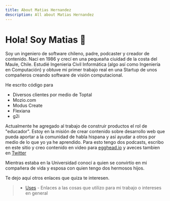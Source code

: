 ```yaml
---
title: About Matias Hernandez
description: All about Matias Hernandez
---
```


# Hola! Soy Matias 👋

Soy un ingeniero de software chileno, padre, podcaster y creador de contenido.
Naci en 1986 y crecí en una pequeaña ciuidad de la costa del Maule, Chile. Estudié Ingenieria Civil Informática (algo así como Ingeniería en Computación) y obtuve mi primer trabajo real en una Startup de unos compañeros creando software de visión computacional.

He escrito código para

- Diversos clientes por medio de Toptal
- Mozio.com
- Modus Create
- Flexiana
- g2i

Actualmente he agregado al trabajo de construir productos el rol de "educador". Estoy en la misión de crear contenido sobre desarrollo web que pueda aportar a la comunidad de habla hispana y así ayudar a otros por medio de lo que yo ya he aprendido. Para esto tengo dos podcasts, escribo en este sitio y creo contenido en video para [egghead.io](http://egghead.io/instructors/matias-francisco-hernandez-arellano)
y aveces tambien en [Twitter](https://twitter.com/matiasfha)

Mientras estaba en la Universidad conocí a quien se convirtío en mi compañera de vida y esposa con quien tengo dos hermosos hijos.

Te dejo aquí otros enlaces que quiza te interesen.

> - [Uses](/uses) - Enlaces a las cosas que utilizo para mi trabajo o intereses en general
